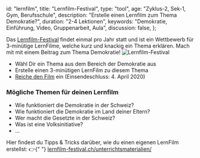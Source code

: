 
  id: "lernfilm",
  title: "Lernfilm-Festival",
  type: "tool",
  age: "Zyklus-2, Sek-1, Gym, Berufsschule",
  description: "Erstelle einen Lernfilm zum Thema Demokratie?",
  duration: "2-4 Lektionen",
  keywords: "Demokratie, Einführung, Video, Gruppenarbeit, Aula",
  discussion: false,
};

Das [Lernfilm-Festival](http://lernfilm-festival.ch) findet einmal pro Jahr statt und ist ein
Wettbewerb für 3-minütige LernFilme, welche kurz und knackig ein Thema erklären. Mach mit mit
einem Beitrag zum Thema Demokratie!
![Lernfilm-Festival](/content/lernfilmfestival.png)

- Wähl Dir ein Thema aus dem Bereich der Demokratie aus
- Erstelle einen 3-minütigen LernFilm zu diesem Thema
- [Reiche den Film](https://www.lernfilm-festival.ch/film-einreichen/) ein (Einsendeschluss: 4. April 2020)

### Mögliche Themen für deinen Lernfilm

- Wie funktioniert die Demokratie in der Schweiz?
- Wie funktioniert die Demokratie im Land deiner Eltern?
- Wer macht die Gesetzte in der Schweiz?
- Was ist eine Volksinitiative?
- …

<Info>
  Hier findest du Tipps & Tricks darüber, wie du einen eigenen LernFilm
  erstellst: 👉{" "}
  <a
    href="https://www.lernfilm-festival.ch/unterrichtsmaterialien/"
    target="_blank"
  >
    lernfilm-festival.ch/unterrichtsmaterialien/
  </a>
</Info>

<UploadWork prompt="LernFilm hochladen" />
